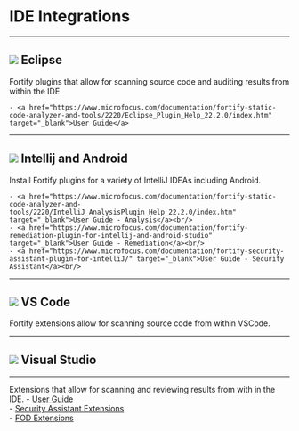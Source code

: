 
# IDE Integrations

---
## ![](/img/icons/eclipseide.svg) Eclipse

<Tabs>
  <TabItem value="Overview" label="Overview" default>
Fortify plugins that allow for scanning source code and auditing results from within the IDE
  </TabItem>
   
  <TabItem value="Docs" label="Docs" default>
    
    - <a href="https://www.microfocus.com/documentation/fortify-static-code-analyzer-and-tools/2220/Eclipse_Plugin_Help_22.2.0/index.htm" target="_blank">User Guide</a>
    
  </TabItem>
  <TabItem value="video" label="Video">
    <ReactPlayer controls="true"
    url={[
        'https://www.youtube.com/embed/W4Stp4JseZY'
        ]} />
  </TabItem>
</Tabs>


---

## ![](/img/icons/intellijidea.svg) Intellij and Android

<Tabs>
  <TabItem value="Overview" label="Overview" default>
    Install Fortify plugins for a variety of IntelliJ IDEAs including Android.
  </TabItem>
   
  <TabItem value="Docs" label="Docs" default>
    
    - <a href="https://www.microfocus.com/documentation/fortify-static-code-analyzer-and-tools/2220/IntelliJ_AnalysisPlugin_Help_22.2.0/index.htm" target="_blank">User Guide - Analysis</a><br/>
    - <a href="https://www.microfocus.com/documentation/fortify-remediation-plugin-for-intellij-and-android-studio" target="_blank">User Guide - Remediation</a><br/>
    - <a href="https://www.microfocus.com/documentation/fortify-security-assistant-plugin-for-intelliJ/" target="_blank">User Guide - Security Assistant</a><br/>
    
  </TabItem>
  <TabItem value="video" label="Video">
    <ReactPlayer controls="true"
    url={[
        'https://www.youtube.com/embed/bKeC-06qPyk',
        'https://www.youtube.com/embed/yXTcpadIxwA',
        'https://www.youtube.com/embed/Zb82zvb_GCM',
        ]} />
  </TabItem>
</Tabs>


---

## ![](/img/icons/visualstudiocode.svg) VS Code

<Tabs>
  <TabItem value="Overview" label="Overview" default>
    Fortify extensions allow for scanning source code from within VSCode.
  </TabItem>
   
  <TabItem value="Docs" label="Docs" default>

  </TabItem>
  <TabItem value="video" label="Video">
    <ReactPlayer controls="true"
    url={[
        'https://www.youtube.com/embed/VT50NDI6SnA',
        'https://www.youtube.com/embed/6O_kN02pPrU',
        ]} />
  </TabItem>
</Tabs>

---

## ![](/img/icons/visualstudio.svg) **Visual Studio**

---

<Tabs>
  <TabItem value="Overview" label="Overview" default>
    Extensions that allow for scanning and reviewing results from with in the IDE.
  </TabItem>
   
  <TabItem value="Docs" label="Docs" default>
     - <a href="https://www.microfocus.com/documentation/fortify-static-code-analyzer-and-tools/2220/VS_Ext_Help_22.2.0/index.htm" target="_blank">User Guide</a><br/>
     - <a href="https://marketplace.visualstudio.com/items?itemName=fortifyvsts.fortify-security-assistant-visual-studio" target="_blank">Security Assistant Extensions</a><br/>
     - <a href="https://marketplace.visualstudio.com/items?itemName=fortifyvsts.HPESecurityFortifyonDemandExtension-18282" target="_blank">FOD Extensions</a><br/>

  </TabItem>
  <TabItem value="video" label="Video">
    <ReactPlayer controls="true"
    url={[
        'https://www.youtube.com/embed/vUjOgqFtoOo',
        ]} />
  </TabItem>
</Tabs>

